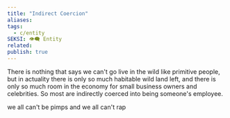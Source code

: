 ```yaml
---
title: "Indirect Coercion"
aliases: 
tags:
  - c/entity
SEKSI: 👁️‍🗨️ Entity
related:
publish: true
---
```



There is nothing that says we can't go live in the wild like primitive people, but in actuality there is only so much habitable wild land left, and there is only so much room in the economy for small business owners and celebrities. So most are indirectly coerced into being someone's employee.

<Link href="/c/we-all-cant-be-pimps-and-we-all-cant-rap" className="text-[var(--color-primary)] hover:underline hover:text-[var(--color-secondary)] transition-colors font-medium">we all can't be pimps and we all can't rap</Link>
